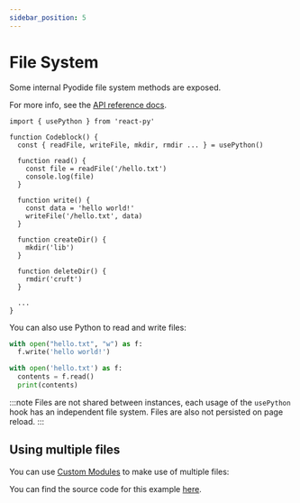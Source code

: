 ```yaml
---
sidebar_position: 5
---
```



# File System

Some internal Pyodide file system methods are exposed.

For more info, see the [API reference docs](../introduction/api-reference#usepython-hook).

```tsx
import { usePython } from 'react-py'

function Codeblock() {
  const { readFile, writeFile, mkdir, rmdir ... } = usePython()

  function read() {
    const file = readFile('/hello.txt')
    console.log(file)
  }

  function write() {
    const data = 'hello world!'
    writeFile('/hello.txt', data)
  }

  function createDir() {
    mkdir('lib')
  }

  function deleteDir() {
    rmdir('cruft')
  }

  ...
}
```

You can also use Python to read and write files:

```python
with open("hello.txt", "w") as f:
  f.write('hello world!')

with open('hello.txt') as f:
  contents = f.read()
  print(contents)
```

:::note
Files are not shared between instances, each usage of the `usePython` hook has an independent file system. Files are also not persisted on page reload.
:::

## Using multiple files

You can use [Custom Modules](../examples/custom-modules) to make use of multiple files:

<MultiFileExample />

You can find the source code for this example [here](https://github.com/elilambnz/react-py/blob/main/website/src/components/MultiFileExample.tsx).
